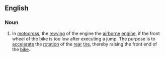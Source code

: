==English==

===Noun===
{{en-noun|head=[[panic]] [[rev]]}}

# {{label|en|sports}} In [[motocross]], the [[revving]] of the engine the [[airborne]] [[engine]], if the front wheel of the bike is too low after executing a jump. The purpose is to [[accelerate]] the [[rotation]] of the [[rear]] [[tire]], thereby raising the front end of the [[bike]].